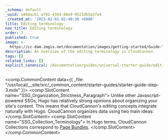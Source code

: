 ```yaml
---
_schema: default
_uuid: a48dac61-a791-4354-88e9-9521db5a1fe4
_created_at: '2023-02-01 02:40:30 +0000'
title: Editing terminology
nav_title: Editing terminology
order: 3
published: true
image: >-
  https://cc-dam.imgix.net/documentation/images/getting-started/Guide-Thumbnails/CloudCannon-Getting-Started-Thumbnail-Hugo.png
description: An overview of the editing terminology in CloudCannon.
tags: []
related_links: []
explicit_canonical: /documentation/guides/universal-starter-guide/editing-terminology/
---
```

<comp.CommonContent data={{ _file: "/usr/local/__site/src/_common_content/starter-guides/starter-guide-step-3.mdx" }}>
  <comp.SlotContent name="SSG_Organization_Strictness_Paragraph">
    Unlike other Javascript-powered SSGs, Hugo has relatively strong opinions about organizing your site's content. This means that CloudCannon's editing concepts integrate naturally with Hugo. CloudCannon organizes data using two main ideas:
  </comp.SlotContent> <comp.SlotContent name="SSG_Collection_Terminology">
    In Hugo terms, CloudCannon Collections correspond to <a rel="noopener noreferrer" target="_blank" href="https://gohugo.io/content-management/page-bundles/">Page Bundles</a>.
  </comp.SlotContent>
</comp.CommonContent>